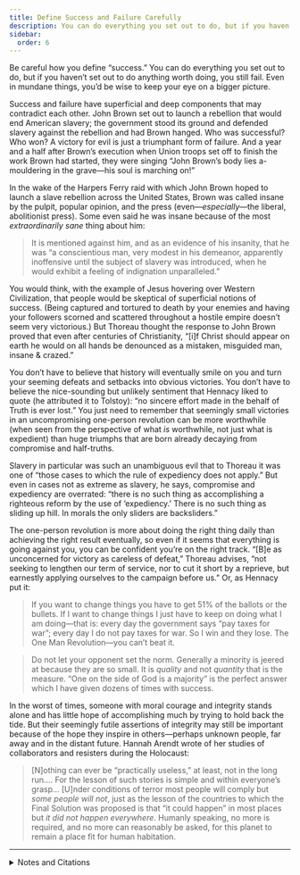```yaml
---
title: Define Success and Failure Carefully
description: You can do everything you set out to do, but if you haven’t set out to do anything worth doing, you still fail.
sidebar:
  order: 6
---
```


Be careful how you define “success.”
You can do everything you set out to do, but if you haven’t set out to do anything worth doing, you still fail.
Even in mundane things, you’d be wise to keep your eye on a bigger picture.

Success and failure have superficial and deep components that may contradict each other.
John Brown set out to launch a rebellion that would end American slavery; the government stood its ground and defended slavery against the rebellion and had Brown hanged.
Who was successful? Who won?
A victory for evil is just a triumphant form of failure.
And a year and a half after Brown’s execution when Union troops set off to finish the work Brown had started, they were singing “John Brown’s body lies a-mouldering in the grave—his soul is marching on!”

In the wake of the Harpers Ferry raid with which John Brown hoped to launch a slave rebellion across the United States, Brown was called insane by the pulpit, popular opinion, and the press (even—*especially*—the liberal, abolitionist press).
Some even said he was insane because of the most *extraordinarily sane* thing about him:

> It is mentioned against him, and as an evidence of his insanity, that he was “a conscientious man, very modest in his demeanor, apparently inoffensive until the subject of slavery was introduced, when he would exhibit a feeling of indignation unparalleled.”

You would think, with the example of Jesus hovering over Western Civilization, that people would be skeptical of superficial notions of success.
(Being captured and tortured to death by your enemies and having your followers scorned and scattered throughout a hostile empire doesn’t seem very victorious.)
But Thoreau thought the response to John Brown proved that even after centuries of Christianity, “[i]f Christ should appear on earth he would on all hands be denounced as a mistaken, misguided man, insane & crazed.”

You don’t have to believe that history will eventually smile on you and turn your seeming defeats and setbacks into obvious victories.
You don’t have to believe the nice-sounding but unlikely sentiment that Hennacy liked to quote (he attributed it to Tolstoy): “no sincere effort made in the behalf of Truth is ever lost.”
You just need to remember that seemingly small victories in an uncompromising one-person revolution can be more worthwhile (when seen from the perspective of what *is* worthwhile, not just what is expedient) than huge triumphs that are born already decaying from compromise and half-truths.

Slavery in particular was such an unambiguous evil that to Thoreau it was one of “those cases to which the rule of expediency does not apply.”
But even in cases not as extreme as slavery, he says, compromise and expediency are overrated: “there is no such thing as accomplishing a righteous reform by the use of ‘expediency.’
There is no such thing as sliding up hill.
In morals the only sliders are backsliders.”

The one-person revolution is more about doing the right thing daily than achieving the right result eventually, so even if it seems that everything is going against you, you can be confident you’re on the right track.
“[B]e as unconcerned for victory as careless of defeat,” Thoreau advises, “not seeking to lengthen our term of service, nor to cut it short by a reprieve, but earnestly applying ourselves to the campaign before us.”
Or, as Hennacy put it:

> If you want to change things you have to get 51% of the ballots or the bullets.
> If I want to change things I just have to keep on doing what I am doing—that is: every day the government says “pay taxes for war”; every day I do not pay taxes for war.
> So I win and they lose.
> The One Man Revolution—you can’t beat it.

> Do not let your opponent set the norm.
> Generally a minority is jeered at because they are so small.
> It is *quality* and not *quantity* that is the measure.
> “One on the side of God is a majority” is the perfect answer which I have given dozens of times with success.

In the worst of times, someone with moral courage and integrity stands alone and has little hope of accomplishing much by trying to hold back the tide.
But their seemingly futile assertions of integrity may still be important because of the hope they inspire in others—perhaps unknown people, far away and in the distant future.
Hannah Arendt wrote of her studies of collaborators and resisters during the Holocaust:

> [N]othing can ever be “practically useless,” at least, not in the long run.…
> For the lesson of such stories is simple and within everyone’s grasp…
> [U]nder conditions of terror most people will comply but *some people will not*, just as the lesson of the countries to which the Final Solution was proposed is that “it could happen” in most places but *it did not happen everywhere*.
> Humanly speaking, no more is required, and no more can reasonably be asked, for this planet to remain a place fit for human habitation.

<Aside type="wikipedia" title="Wikipedia">
  <WikipediaBadge title="John Brown (abolitionist)" />
  <WikipediaBadge title="John Brown’s raid on Harpers Ferry" url="https://en.wikipedia.org/wiki/John_Brown%27s_raid_on_Harpers_Ferry" />
  <WikipediaBadge title="Slavery in the United States" />
  <WikipediaBadge title="Henry David Thoreau" />
  <WikipediaBadge title="Ammon Hennacy" />
  <WikipediaBadge title="Leo Tolstoy" />
  <WikipediaBadge title="Civil Disobedience (Thoreau)" />
  <WikipediaBadge title="Hannah Arendt" />
  <WikipediaBadge title="Eichmann in Jerusalem" />
</Aside>

---

<details>
<summary>Notes and Citations</summary>

* Thoreau quotes from the 21 October 1859 <i>Boston Journal</i> in a journal entry begun on [19 October 1859](https://sniggle.net/TPL/index5.php?entry=excerpts12#19Oct59), from <i>The Price of Freedom</i> (2008) pp. 204–10
* Thoreau, H.D., [19 October 1859 journal entry](https://sniggle.net/TPL/index5.php?entry=excerpts12#19Oct59), from <i>The Price of Freedom</i> (2008) pp. 204–10
* Hennacy, Ammon “Radical Philosophy” <i>The Book of Ammon</i> (1970) [p. 108](https://archive.org/details/bookofammon0000ammo/page/108/mode/1up)
* The closest thing I have found to the “no sincere effort” quote in Tolstoy’s works comes from his 1902 essay “To the Working People” in which he says “…one thing is unquestionable, and that is, that not one sincere effort of a man to act in this matter [the ownership of land] in godly fashion or in accordance with his conscience will be lost.” Tolstoy follows this with a paragraph that harmonizes well with this chapter:
  > “What can I alone do against all?” people frequently say, when they are confronted with an act which is not countenanced by the majority. To these people it seems that for the success of a thing there must be all, or at least many; but there must be many only for a bad thing. For a good thing it is enough if there be one, because God is always with him who does a good thing. And with whom God is, sooner or later all men will be.
* Thoreau, H.D. [“Resistance to Civil Government”](https://sniggle.net/TPL/index5.php?entry=rtcg)
* Thoreau, H.D. [“Slavery in Massachusetts”](https://sniggle.net/TPL/index5.php?entry=sim)
* Thoreau, H.D., [July/August 1840 journal entry](https://sniggle.net/TPL/index5.php?entry=excerpts01#JA40), from <i>The Price of Freedom</i> (2008) pp. 16–17
* Hennacy, Ammon “The Anarchist and the Banker” <i>The Book of Ammon</i> (1970) [p. 216](https://archive.org/details/bookofammon0000ammo/page/216/mode/1up)
* Hennacy, Ammon “Putting the Worst Foot Forward” <i>The Book of Ammon</i> (1970) [p. 227](https://archive.org/details/bookofammon0000ammo/page/227/mode/1up). Hennacy paraphrases Thoreau, who wrote that “those who call themselves abolitionists should at once effectually withdraw their support, both in person and property, from the government of Massachusetts, and not wait till they constitute a majority of one, before they suffer the right to prevail through them. I think that it is enough if they have God on their side, without waiting for that other one. Moreover, any man more right than his neighbors constitutes a majority of one already.” (Thoreau [“Resistance…”](https://sniggle.net/TPL/index5.php?entry=rtcg) op. cit.)
* Arendt, Hannah <i>Eichmann in Jerusalem</i> (2006 ed.) p. 233

</details>
